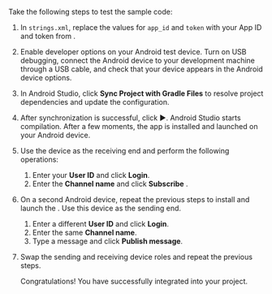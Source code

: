 <PlatformWrapper platform="android">

Take the following steps to test the sample code:

1. In `strings.xml`, replace the values for `app_id` and `token` with your App ID and token from <Vg k="CONSOLE" />.

1. Enable developer options on your Android test device. Turn on USB debugging, connect the Android device to your development machine through a USB cable, and check that your device appears in the Android device options.

1. In Android Studio, click **Sync Project with Gradle Files** to resolve project dependencies and update the configuration.

1. After synchronization is successful, click ▶️. Android Studio starts compilation. After a few moments, the app is installed and launched on your Android device.

1. Use the device as the receiving end and perform the following operations:

    1. Enter your **User ID** and click **Login**.
    1. Enter the **Channel name** and click **Subscribe** .

1. On a second Android device, repeat the previous steps to install and launch the <Vpl k="CLIENT"/>. Use this device as the sending end.

    1. Enter a different **User ID** and click **Login**.
    1. Enter the same **Channel name**.
    1. Type a message and click **Publish message**.

1. Swap the sending and receiving device roles and repeat the previous steps.

    Congratulations! You have successfully integrated <Vg k="SIG" /> into your project.

</PlatformWrapper>
